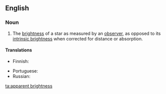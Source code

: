 ==English==

===Noun===
{{en-noun|head=[[apparent]] [[brightness]]|apparent brightnesses}}

# {{label|en|astronomy}} The [[brightness]] of a star as measured by an [[observer]], as opposed to its [[intrinsic brightness]] when corrected for distance or absorption.

====Translations====
{{trans-top|brightness of star}}
* Finnish: {{t|fi|näennäinen kirkkaus}}
{{trans-mid}}
* Portuguese: {{t|pt|brilho aparente|m}}
* Russian: {{t|ru|ви́димый блеск|m}}
{{trans-bottom}}

[[ta:apparent brightness]]
